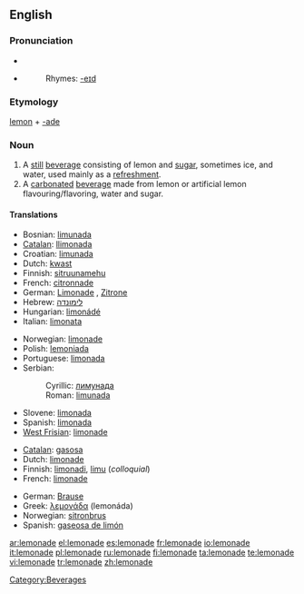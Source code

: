 {{wikipedia|dab=Lemonade (disambiguation)|Lemonade}}
==English==

===Pronunciation===
* {{IPA|/ˌlɛmənˈeɪd/}}
* {{SAMPA|/%lEm@n"eId/}}
*: Rhymes: [[Rhymes:English:-eɪd|-eɪd]]

===Etymology===
[[lemon]] + [[-ade]]

===Noun===
{{wikipedia}}
{{en-noun|s|-}}

# A [[still]] [[beverage]] consisting of lemon and [[sugar]], sometimes ice, and water, used mainly as a [[refreshment]].
# A [[carbonated]] [[beverage]] made from lemon or artificial lemon flavouring/flavoring, water and sugar.

====Translations====
{{trans-top|still beverage}}
* Bosnian: [[limunada#Bosnian|limunada]] {{f}}
* [[Catalan]]: [[llimonada]] {{f}}
* Croatian: [[limunada#Croatian|limunada]] {{f}}
* Dutch: [[kwast]] {{m}}
* Finnish: [[sitruunamehu]]
* French: [[citronnade]] {{f}}
* German: [[Limonade]] {{f}}, [[Zitrone]] {{f}}
* Hebrew: [[לימונדה]]
* Hungarian: [[limonádé]]
* Italian: [[limonata]] {{f}}
{{trans-mid}}
* Norwegian: [[limonade]] {{m}}
* Polish: [[lemoniada]] {{f}}
* Portuguese: [[limonada]] {{f}}
* Serbian:
*: Cyrillic: [[лимунада#Serbian|лимунада]] {{f}}
*: Roman: [[limunada#Serbian|limunada]] {{f}}
* Slovene: [[limonada]] {{f}}
* Spanish: [[limonada]] {{f}}
* [[West Frisian]]: [[limonade]]
{{trans-bottom}}

{{trans-top|carbonated beverage}}
* [[Catalan]]: [[gasosa]] {{f}}
* Dutch: [[limonade]] {{m}}
* Finnish: [[limonadi]], [[limu]] (''colloquial'')
* French: [[limonade]] {{f}}
{{trans-mid}}
* German: [[Brause]] {{f}}
* Greek: [[λεμονάδα]] (lemonáda) {{f}}
* Norwegian: [[sitronbrus]] {{m}}
* Spanish: [[gaseosa de limón]] {{f}}
{{trans-bottom}}

[[Category:Beverages]]

[[ar:lemonade]]
[[el:lemonade]]
[[es:lemonade]]
[[fr:lemonade]]
[[io:lemonade]]
[[it:lemonade]]
[[pl:lemonade]]
[[ru:lemonade]]
[[fi:lemonade]]
[[ta:lemonade]]
[[te:lemonade]]
[[vi:lemonade]]
[[tr:lemonade]]
[[zh:lemonade]]